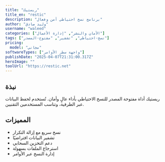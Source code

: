---
title: "ريستيك"
title_en: "restic"
description: "برنامج نسخ احتياطي آمن وفعال"
author: "وليد صادق"
username: "waleed"
categories: ["الأمان والنشر", "إدارة الأعمال"]
tags: ["نسخ-احتياطي", "تشفير", "مفتوح-المصدر"]
pricing:
  model: "مجاني"
softwareTypes: ["واجهة سطر الأوامر"]
publishDate: "2025-04-07T21:31:00.317Z"
heroImage: ""
toolUrl: "https://restic.net"
---
## نبذة
ريستيك أداة مفتوحة المصدر للنسخ الاحتياطي بأداء عالٍ وأمان. تُستخدم لحفظ البيانات عبر الطرفية، وتناسب المستخدمين التقنيين.

## المميزات
- نسخ سريع مع إزالة التكرار
- تشفير البيانات افتراضيًا
- دعم التخزين السحابي
- استرجاع الملفات بسهولة
- إدارة النسخ عبر الأوامر